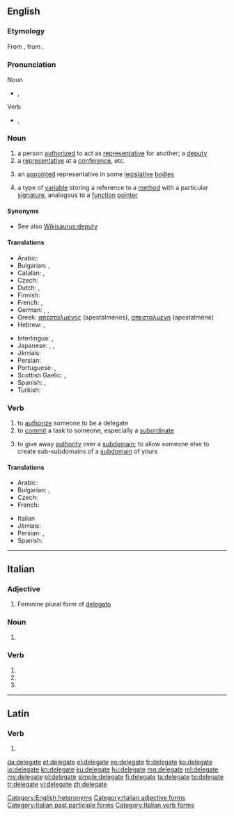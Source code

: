 ==English==

===Etymology===
From {{etyl|fro|en}} {{term|delegat|lang=fro}}, from {{etyl|la|en}} {{term|delegatus|lang=la}}.

===Pronunciation===
; Noun
* {{enPR|dĕlʹĭ-gət}}, {{IPA|/ˈdɛlɪɡət/}}
; Verb
* {{enPR|dĕlʹĭ-gāt'}}, {{IPA|/ˈdɛlɪˌɡeɪt/}}

===Noun===
{{en-noun}}

# a person [[authorized]] to act as [[representative]] for another; a [[deputy]]
# a [[representative]] at a [[conference]], etc.
# {{context|US|lang=en}} an [[appointed]] representative in some [[legislative]] [[bodies]]
# {{context|computing|lang=en}} a type of [[variable]] storing a reference to a [[method]] with a particular [[signature]], analogous to a [[function]] [[pointer]]

====Synonyms====
* See also [[Wikisaurus:deputy]]

====Translations====
{{trans-top|deputy, envoy, representative}}
* Arabic: {{t|ar|موفد|m}}
* Bulgarian: {{t+|bg|делегат|m|sc=Cyrl}}, {{t+|bg|представител|m|sc=Cyrl}}
* Catalan: {{t|ca|delegat|m}}, {{t|ca|delegada|f}}
* Czech: {{t|cs|delegát|m}}
* Dutch: {{t|nl|afgevaardigde|m}}, {{t|nl|gedelegeerde|m}}
* Finnish: {{t+|fi|edustaja}}
* French: {{t+|fr|délégué|m}}, {{t+|fr|déléguée|f}}
* German: {{t|de|Delegierter|m}}, {{t+|de|Abgeordneter|m}}, {{t+|de|Vertreter|m}}
* Greek: [[απεσταλμένος]] {{g|m}} (apestalménos), [[απεσταλμένη]] {{g|f}} (apestalménē)
* Hebrew: {{t|he|בא-כוח|m|tr=bá-kóakh|sc=Hebr}}, {{t|he|נציג|m|tr=natzíg|sc=Hebr}}
{{trans-mid}}
* Interlingua: {{t|ia|delegato|m}}, {{t|ia|delegata|f}}
* Japanese: {{t|ja|代表|tr=daihyō}}, {{t|ja|使節|tr=shisetsu}}, {{t|ja|代理人|tr=dairinin}}
* Jèrriais: {{t|roa-jer|d'lédgi|m}}
* Persian: {{t+|fa|نماینده|sc=fa-Arab}}
* Portuguese: {{t+|pt|delegado|m}}, {{t|pt|delegada|f}}
* Scottish Gaelic: {{t|gd|neach-ionaid|m}}, {{t|gd|riochdaire|m}}
* Spanish: {{t+|es|delegado|m}}, {{t|es|delegada|f}}
* Turkish: {{t+|tr|delege}}
{{trans-bottom}}

===Verb===
{{en-verb|delegat|ing}}

# to [[authorize]] someone to be a delegate
# to [[commit]] a task to someone, especially a [[subordinate]]
# {{context|computing|Internet|lang=en}} {{qualifier|of a [[subdomain]]}} to give away [[authority]] over a [[subdomain]]; to allow someone else to create sub-subdomains of a [[subdomain]] of yours

====Translations====
{{trans-top|to commit a task to someone}}
* Arabic: {{t|ar|فوض}}
* Bulgarian: {{t+|bg|делегирам|sc=Cyrl}}, {{t+|bg|упълномощавам|sc=Cyrl}}
* Czech: {{t+|cs|delegovat}}
* French: {{t+|fr|déléguer}}
{{trans-mid}}
* Italian {{t+|it|delegare}}
* Jèrriais: {{t|roa-jer|d'lédgi}}
* Persian: {{t+|fa|سپردن|sc=fa-Arab}}, {{t|fa|تفویض کردن|sc=fa-Arab}}
* Spanish: {{t+|es|diputar}}
{{trans-bottom}}

[[Category:English heteronyms]]

----

==Italian==

===Adjective===
{{head|it}} {{g|f}}

# Feminine plural form of [[delegato]]

===Noun===
{{head|it|plural}} {{g|f}}

# {{plural of|delegata|lang=it|nocat=1}}

===Verb===
{{head|it}}

# {{conjugation of|delegare||2|p|pres|ind|lang=it}}
# {{conjugation of|delegare||2|p|imp|lang=it}}
# {{feminine plural of|delegato|lang=it}}

[[Category:Italian adjective forms]]
[[Category:Italian past participle forms]]
[[Category:Italian verb forms]]

----

==Latin==

===Verb===
{{la-verb-form|dēlēgāte}}

# {{conjugation of|dēlēgō||1|p|pres|act|imp|lang=la}}

[[da:delegate]]
[[et:delegate]]
[[el:delegate]]
[[eo:delegate]]
[[fr:delegate]]
[[ko:delegate]]
[[io:delegate]]
[[kn:delegate]]
[[ku:delegate]]
[[hu:delegate]]
[[mg:delegate]]
[[ml:delegate]]
[[my:delegate]]
[[pl:delegate]]
[[simple:delegate]]
[[fi:delegate]]
[[ta:delegate]]
[[te:delegate]]
[[tr:delegate]]
[[vi:delegate]]
[[zh:delegate]]